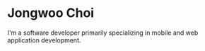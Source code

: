 # Jongwoo Choi

I'm a software developer primarily specializing in mobile and web application development.
